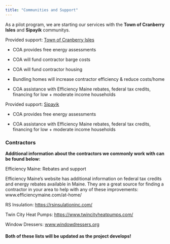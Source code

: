 ```yaml
---
title: "Communities and Support"
---
```


As a pilot program, we are starting our services with the **Town of Cranberry Isles** and **Sipayik** communitys.

Provided support: [Town of Cranberry Isles]{.underline}

-   COA provides free energy assessments

-   COA will fund contractor barge costs

-   COA will fund contractor housing

-   Bundling homes will increase contractor efficiency & reduce costs/home

-   COA assistance with Efficiency Maine rebates, federal tax credits, financing for low + moderate income households

Provided support: [Sipayik]{.underline}

-   COA provides free energy assessments

-   COA assistance with Efficiency Maine rebates, federal tax credits, financing for low + moderate income households

### Contractors


**Additional information about the contractors we commonly work with can be found below:**

Efficiency Maine: Rebates and support

Efficiency Maine’s website has additional information on federal tax credits and energy rebates available in Maine. They are a great source for finding a contractor in your area to help with any of these improvements: www.efficiencymaine.com/at-home/ 

RS Insulation: <https://rsinsulationinc.com/>

Twin City Heat Pumps: <https://www.twincityheatpumps.com/> 

Window Dressers: [www.windowdressers.org](http://www.windowdressers.org) 

#### Both of these lists will be updated as the project develops!
